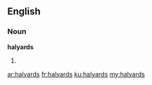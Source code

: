 ==English==

===Noun===
'''halyards'''

# {{plural of|halyard}}

[[ar:halyards]]
[[fr:halyards]]
[[ku:halyards]]
[[my:halyards]]